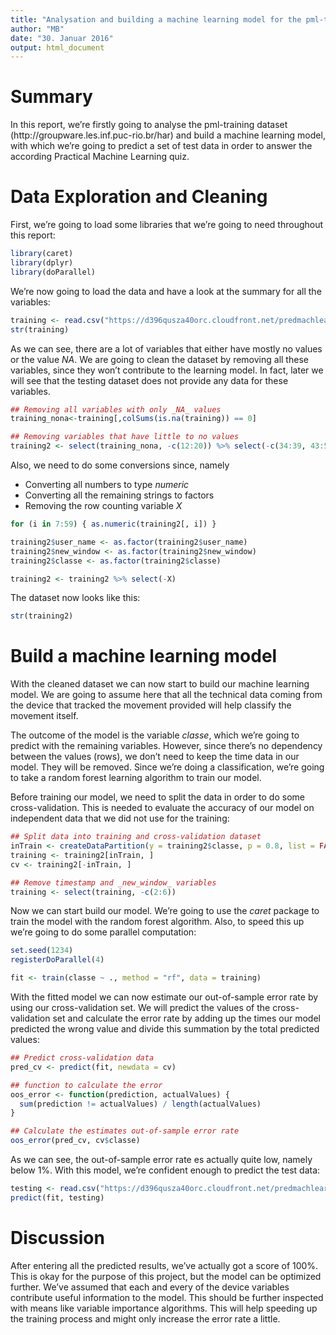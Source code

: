 ---
title: "Analysation and building a machine learning model for the pml-training dataset"
author: "MB"
date: "30. Januar 2016"
output: html_document
---

# Summary
In this report, we're firstly going to analyse the pml-training dataset (http://groupware.les.inf.puc-rio.br/har) and build a machine learning model, with which we're going to predict a set of test data in order to answer the according Practical Machine Learning quiz.

# Data Exploration and Cleaning
First, we're going to load some libraries that we're going to need throughout this report:
```{r, message = FALSE, cache = TRUE}
library(caret)
library(dplyr)
library(doParallel)
```

We're now going to load the data and have a look at the summary for all the variables:
```{r, cache = TRUE}
training <- read.csv("https://d396qusza40orc.cloudfront.net/predmachlearn/pml-training.csv", stringsAsFactors = FALSE)
str(training)
```

As we can see, there are a lot of variables that either have mostly no values or the value _NA_. We are going to clean the dataset by removing all these variables, since they won't contribute to the learning model. In fact, later we will see that the testing dataset does not provide any data for these variables. 
```{r, cache = TRUE}
## Removing all variables with only _NA_ values
training_nona<-training[,colSums(is.na(training)) == 0]

## Removing variables that have little to no values
training2 <- select(training_nona, -c(12:20)) %>% select(-c(34:39, 43:51, 65:73))
```

Also, we need to do some conversions since, namely

* Converting all numbers to type _numeric_
* Converting all the remaining strings to factors
* Removing the row counting variable _X_

```{r, cache = TRUE}
for (i in 7:59) { as.numeric(training2[, i]) }

training2$user_name <- as.factor(training2$user_name)
training2$new_window <- as.factor(training2$new_window)
training2$classe <- as.factor(training2$classe)

training2 <- training2 %>% select(-X)
```

The dataset now looks like this:
```{r, cache = TRUE}
str(training2)
```

# Build a machine learning model
With the cleaned dataset we can now start to build our machine learning model. We are going to assume here that all the technical data coming from the device that tracked the movement provided will help classify the movement itself. 

The outcome of the model is the variable _classe_, which we're going to predict with the remaining variables. However, since there's no dependency between the values (rows), we don't need to keep the time data in our model. They will be removed. Since we're doing a classification, we're going to take a random forest learning algorithm to train our model.

Before training our model, we need to split the data in order to do some cross-validation. This is needed to evaluate the accuracy of our model on independent data that we did not use for the training:
```{r, cache = TRUE}
## Split data into training and cross-validation dataset
inTrain <- createDataPartition(y = training2$classe, p = 0.8, list = FALSE)
training <- training2[inTrain, ]
cv <- training2[-inTrain, ]

## Remove timestamp and _new_window_ variables
training <- select(training, -c(2:6))
```

Now we can start build our model. We're going to use the _caret_ package to train the model with the random forest algorithm. Also, to speed this up we're going to do some parallel computation:
```{r, cache = TRUE}
set.seed(1234)
registerDoParallel(4)

fit <- train(classe ~ ., method = "rf", data = training)
```

With the fitted model we can now estimate our out-of-sample error rate by using our cross-validation set. We will predict the values of the cross-validation set and calculate the error rate by adding up the times our model predicted the wrong value and divide this summation by the total predicted values:
```{r, cache = TRUE}
## Predict cross-validation data
pred_cv <- predict(fit, newdata = cv)

## function to calculate the error
oos_error <- function(prediction, actualValues) {
  sum(prediction != actualValues) / length(actualValues)
}

## Calculate the estimates out-of-sample error rate
oos_error(pred_cv, cv$classe)
```

As we can see, the out-of-sample error rate es actually quite low, namely below 1%. With this model, we're confident enough to predict the test data:
```{r, cache = TRUE}
testing <- read.csv("https://d396qusza40orc.cloudfront.net/predmachlearn/pml-testing.csv", stringsAsFactors = FALSE)
predict(fit, testing)
```

# Discussion
After entering all the predicted results, we've actually got a score of 100%. This is okay for the purpose of this project, but the model can be optimized further. We've assumed that each and every of the device variables contribute useful information to the model. This should be further inspected with means like variable importance algorithms. This will help speeding up the training process and might only increase the error rate a little.